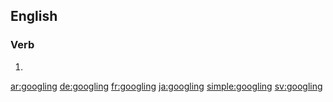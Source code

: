 ==English==

===Verb===
{{head|en}}

# {{present participle of|google}}

[[ar:googling]]
[[de:googling]]
[[fr:googling]]
[[ja:googling]]
[[simple:googling]]
[[sv:googling]]